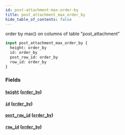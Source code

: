 ```yaml
---
id: post-attachment-max-order-by
title: post_attachment_max_order_by
hide_table_of_contents: false
---
```


order by max() on columns of table "post_attachment"

```graphql
input post_attachment_max_order_by {
  height: order_by
  id: order_by
  post_row_id: order_by
  row_id: order_by
}
```

### Fields

#### [`height`](#) ([`order_by`](../enums/order-by))

#### [`id`](#) ([`order_by`](../enums/order-by))

#### [`post_row_id`](#) ([`order_by`](../enums/order-by))

#### [`row_id`](#) ([`order_by`](../enums/order-by))
